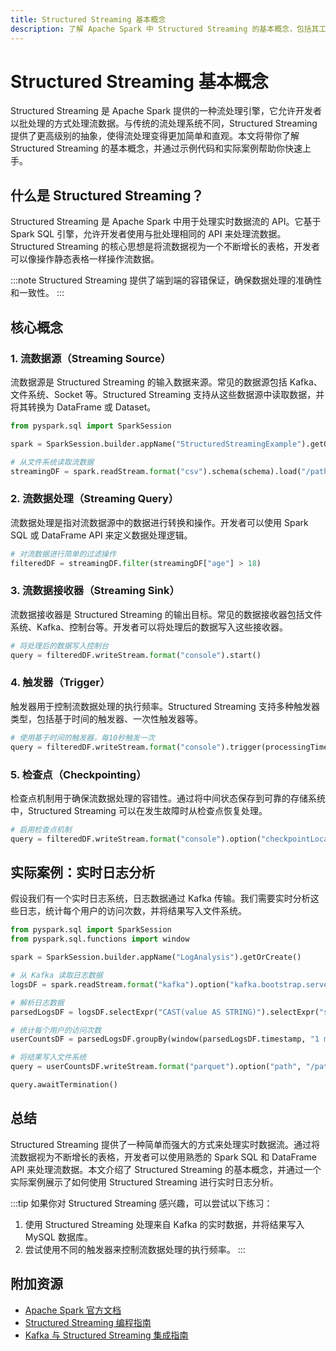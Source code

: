 ```yaml
---
title: Structured Streaming 基本概念
description: 了解 Apache Spark 中 Structured Streaming 的基本概念，包括其工作原理、核心组件以及如何在实际场景中使用它处理流数据。
---
```


# Structured Streaming 基本概念

Structured Streaming 是 Apache Spark 提供的一种流处理引擎，它允许开发者以批处理的方式处理流数据。与传统的流处理系统不同，Structured Streaming 提供了更高级别的抽象，使得流处理变得更加简单和直观。本文将带你了解 Structured Streaming 的基本概念，并通过示例代码和实际案例帮助你快速上手。

## 什么是 Structured Streaming？

Structured Streaming 是 Apache Spark 中用于处理实时数据流的 API。它基于 Spark SQL 引擎，允许开发者使用与批处理相同的 API 来处理流数据。Structured Streaming 的核心思想是将流数据视为一个不断增长的表格，开发者可以像操作静态表格一样操作流数据。

:::note
Structured Streaming 提供了端到端的容错保证，确保数据处理的准确性和一致性。
:::

## 核心概念

### 1. 流数据源（Streaming Source）

流数据源是 Structured Streaming 的输入数据来源。常见的数据源包括 Kafka、文件系统、Socket 等。Structured Streaming 支持从这些数据源中读取数据，并将其转换为 DataFrame 或 Dataset。

```python
from pyspark.sql import SparkSession

spark = SparkSession.builder.appName("StructuredStreamingExample").getOrCreate()

# 从文件系统读取流数据
streamingDF = spark.readStream.format("csv").schema(schema).load("/path/to/input")
```

### 2. 流数据处理（Streaming Query）

流数据处理是指对流数据源中的数据进行转换和操作。开发者可以使用 Spark SQL 或 DataFrame API 来定义数据处理逻辑。

```python
# 对流数据进行简单的过滤操作
filteredDF = streamingDF.filter(streamingDF["age"] > 18)
```

### 3. 流数据接收器（Streaming Sink）

流数据接收器是 Structured Streaming 的输出目标。常见的数据接收器包括文件系统、Kafka、控制台等。开发者可以将处理后的数据写入这些接收器。

```python
# 将处理后的数据写入控制台
query = filteredDF.writeStream.format("console").start()
```

### 4. 触发器（Trigger）

触发器用于控制流数据处理的执行频率。Structured Streaming 支持多种触发器类型，包括基于时间的触发器、一次性触发器等。

```python
# 使用基于时间的触发器，每10秒触发一次
query = filteredDF.writeStream.format("console").trigger(processingTime="10 seconds").start()
```

### 5. 检查点（Checkpointing）

检查点机制用于确保流数据处理的容错性。通过将中间状态保存到可靠的存储系统中，Structured Streaming 可以在发生故障时从检查点恢复处理。

```python
# 启用检查点机制
query = filteredDF.writeStream.format("console").option("checkpointLocation", "/path/to/checkpoint").start()
```

## 实际案例：实时日志分析

假设我们有一个实时日志系统，日志数据通过 Kafka 传输。我们需要实时分析这些日志，统计每个用户的访问次数，并将结果写入文件系统。

```python
from pyspark.sql import SparkSession
from pyspark.sql.functions import window

spark = SparkSession.builder.appName("LogAnalysis").getOrCreate()

# 从 Kafka 读取日志数据
logsDF = spark.readStream.format("kafka").option("kafka.bootstrap.servers", "localhost:9092").option("subscribe", "logs").load()

# 解析日志数据
parsedLogsDF = logsDF.selectExpr("CAST(value AS STRING)").selectExpr("split(value, ',') as log").selectExpr("log[0] as user", "log[1] as timestamp")

# 统计每个用户的访问次数
userCountsDF = parsedLogsDF.groupBy(window(parsedLogsDF.timestamp, "1 minute"), parsedLogsDF.user).count()

# 将结果写入文件系统
query = userCountsDF.writeStream.format("parquet").option("path", "/path/to/output").option("checkpointLocation", "/path/to/checkpoint").start()

query.awaitTermination()
```

## 总结

Structured Streaming 提供了一种简单而强大的方式来处理实时数据流。通过将流数据视为不断增长的表格，开发者可以使用熟悉的 Spark SQL 和 DataFrame API 来处理流数据。本文介绍了 Structured Streaming 的基本概念，并通过一个实际案例展示了如何使用 Structured Streaming 进行实时日志分析。

:::tip
如果你对 Structured Streaming 感兴趣，可以尝试以下练习：
1. 使用 Structured Streaming 处理来自 Kafka 的实时数据，并将结果写入 MySQL 数据库。
2. 尝试使用不同的触发器来控制流数据处理的执行频率。
:::

## 附加资源

- [Apache Spark 官方文档](https://spark.apache.org/docs/latest/structured-streaming-programming-guide.html)
- [Structured Streaming 编程指南](https://spark.apache.org/docs/latest/structured-streaming-programming-guide.html)
- [Kafka 与 Structured Streaming 集成指南](https://spark.apache.org/docs/latest/structured-streaming-kafka-integration.html)